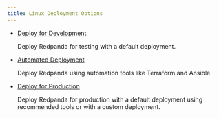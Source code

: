 ```yaml
---
title: Linux Deployment Options
---
```


<head>
    <meta name="title" content="Linux Deployment Options | Redpanda Docs"/>
    <meta name="description" content="Deploy Redpanda on Linux for development or for production."/>
    <link rel="canonical" href="https://docs.redpanda.com/docs/deploy/deployment-option/self-hosted/manual/production/" />
</head>

- [Deploy for Development](../production/dev-deployment)

   Deploy Redpanda for testing with a default deployment. 

- [Automated Deployment](../production/production-deployment-automation)
  
   Deploy Redpanda using automation tools like Terraform and Ansible.

- [Deploy for Production](../production/production-deployment)

   Deploy Redpanda for production with a default deployment using recommended tools or with a custom deployment.